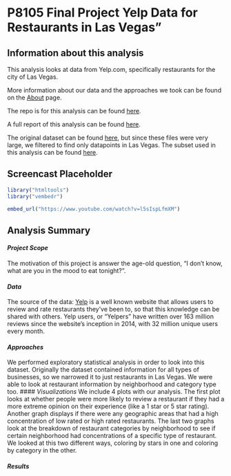 # **P8105 Final Project Yelp Data for Restaurants in Las Vegas"**

## **Information about this analysis**

This analysis looks at data from Yelp.com, specifically restaurants for the city of Las Vegas. 

More information about our data and the approaches we took can be found on the [About](About.html) page. 

The repo is for this analysis can be found [here](https://github.com/anukafi/finalproject.github.io.git).

A full report of this analysis can be found [here](Report.html). 

The original dataset can be found [here](https://www.kaggle.com/yelp-dataset/yelp-dataset/version/6), but since these files were very large, we filtered to find only datapoints in Las Vegas. The subset used in this analysis can be found [here](https://drive.google.com/drive/folders/1pv1kB8oF7DLqWeWaSoDqLAMhqVHLMOqu?usp=sharing).

## **Screencast Placeholder**

```r
library("htmltools")
library("vembedr")

embed_url("https://www.youtube.com/watch?v=l5sIspLfmXM")
```

## **Analysis Summary**
#### *Project Scope*
The motivation of this project is answer the age-old question, "I don't know, what are you in the mood to eat tonight?".

#### *Data* 
The source of the data: [Yelp](https://www.yelp.com/) is a well known website that allows users to review and rate restaurants they've been to, so that this knowledge can be shared with others. Yelp users, or "Yelpers" have written over 163 million reviews since the website's inception in 2014, with 32 million unique users every month.

#### *Approaches*
We performed exploratory statistical analysis in order to look into this dataset. Originally the dataset contained information for all types of businesses, so we narrowed it to just restaurants in Las Vegas. We were able to look at restaurant information by neighborhood and category type too. 
#### *Visualizations*
We include 4 plots with our analysis. The first plot looks at whether people were more likely to review a restaurant if they had a more extreme opinion on their experience (like a 1 star or 5 star rating). Another graph displays if there were any geographic areas that had a high concentration of low rated or high rated restaurants. The last two graphs look at the breakdown of restaurant categories by neighborhood to see if certain neighborhood had concentrations of a specific type of restaurant. We looked at this two different ways, coloring by stars in one and coloring by category in the other. 

#### *Results*


